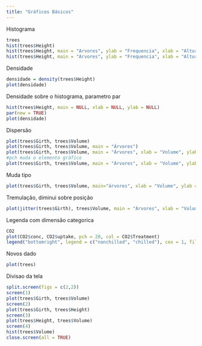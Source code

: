 ```yaml
---
title: "Gráficos Básicos"
---
```


Histograma
```r
trees
hist(trees$Height)
hist(trees$Height, main = "Arvores", ylab = "Frequencia", xlab = "Altura", col = "blue")
hist(trees$Height, main = "Arvores", ylab = "Frequencia", xlab = "Altura", col = "blue", density = 20, breaks = 20)
```

Densidade
```r
densidade = density(trees$Height)
plot(densidade)
```
Densidade sobre o histograma, parametro par
```r
hist(trees$Height, main = NULL, xlab = NULL, ylab = NULL)
par(new = TRUE)
plot(densidade)
```
Dispersão
```r
plot(trees$Girth, trees$Volume)
plot(trees$Girth, trees$Volume, main = "Árvores")
plot(trees$Girth, trees$Volume, main = "Árvores", xlab = "Volume", ylab = "Circunferência", col = "blue")
#pch muda o elemento gráfico
plot(trees$Girth, trees$Volume, main = "Árvores", xlab = "Volume", ylab = "Circunferência", col = "blue", pch = 20)
```


Muda tipo
```r
plot(trees$Girth, trees$Volume, main="árvores", xlab = "Volume", ylab = "Circunferência", col = "blue", pch = 20, type = "l" )
```
Tremulação, diminui sobre posição
```r
plot(jitter(trees$Girth), trees$Volume, main = "Árvores", xlab = "Volume", ylab = "Circunferência", col = "blue")
```
Legenda com dimensão categorica
```r
CO2
plot(CO2$conc, CO2$uptake, pch = 20, col = CO2$Treatment)
legend("bottomright", legend = c("nonchilled", "chilled"), cex = 1, fill = c("black", "red"))
```

Novos dado
```r
plot(trees)
```

Divisao da tela
```r
split.screen(figs = c(2,2))
screen(1)
plot(trees$Girth, trees$Volume)
screen(2)
plot(trees$Girth, trees$Height)
screen(3)
plot(trees$Height, trees$Volume)
screen(4)
hist(trees$Volume)
close.screen(all = TRUE)
```













